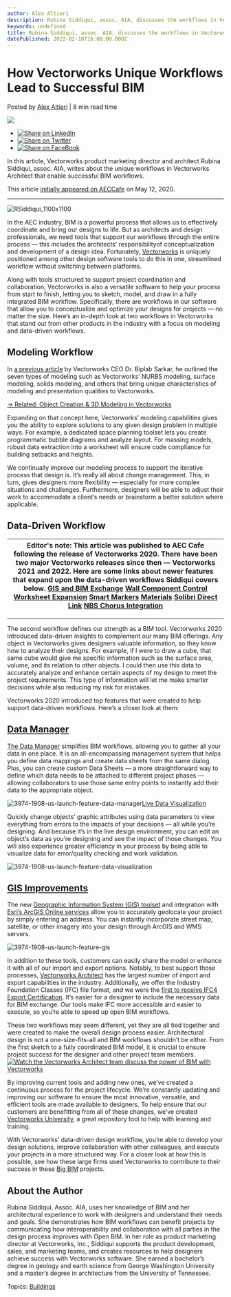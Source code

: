 ```yaml
---
author: Alex Altieri
description: Rubina Siddiqui, assoc. AIA, discusses the workflows in Vectorworks Architect that empower proactive BIM for every design phase. 
keywords: undefined
title: Rubina Siddiqui, assoc. AIA, discusses the workflows in Vectorworks Architect that empower proactive BIM for every design phase.  
datePublished: 2022-02-18T16:00:00.000Z
---
```

  

# How Vectorworks Unique Workflows Lead to Successful BIM

 Posted by [Alex Altieri](https://blog.vectorworks.net/author/alex-altieri) | 8 min read time 

![](https://blog.vectorworks.net/hubfs/Blog%20Images/2022%20PVW%20Images/02_AECCafe/3974-1908-us-launch-feature-data-visualization.jpg) 

* [![Share on LinkedIn](https://2659751.fs1.hubspotusercontent-na1.net/hubfs/2659751/michaelDemo/share-LI.png)](http://www.linkedin.com/shareArticle?mini=true&url=https%3A%2F%2Fblog.vectorworks.net%2Fhow-vectorworks-unique-workflows-lead-to-successful-bim)
* [![Share on Twitter](https://2659751.fs1.hubspotusercontent-na1.net/hubfs/2659751/michaelDemo/share-TW.png)](https://www.twitter.com/share?text=How%20Vectorworks%20Unique%20Workflows%20Lead%20to%20Successful%20BIM&url=https%3A%2F%2Fblog.vectorworks.net%2Fhow-vectorworks-unique-workflows-lead-to-successful-bim&via=PMGTweets)
* [![Share on FaceBook](https://2659751.fs1.hubspotusercontent-na1.net/hubfs/2659751/michaelDemo/share-FB.png)](https://www.facebook.com/sharer/sharer.php?u=https%3A%2F%2Fblog.vectorworks.net%2Fhow-vectorworks-unique-workflows-lead-to-successful-bim)

In this article, Vectorworks product marketing director and architect Rubina Siddiqui, assoc. AIA, writes about the unique workflows in Vectorworks Architect that enable successful BIM workflows.

This article [initially appeared on AECCafe](https://www10.aeccafe.com/blogs/vectorworks/2020/05/12/how-vectorworks-unique-workflows-lead-to-successful-bim/) on May 12, 2020\. 

---

![RSiddiqui_1100x1100](https://blog.vectorworks.net/hs-fs/hubfs/Blog%20Images/2022%20PVW%20Images/02_AECCafe/RSiddiqui_1100x1100.jpg?width=226&name=RSiddiqui_1100x1100.jpg) 

In the AEC industry, BIM is a powerful process that allows us to effectively coordinate and bring our designs to life. But as architects and design professionals, we need tools that support our workflows through the entire process — this includes the architects’ responsibilityof conceptualization and development of a design idea. Fortunately, [Vectorworks](https://www.vectorworks.net/?utm%5Fcampaign=coverage&utm%5Fcontent=may20aecrubybimarticle&utm%5Fmedium=aeccafe&utm%5Fsource=intext) is uniquely positioned among other design software tools to do this in one, streamlined workflow without switching between platforms.

Along with tools structured to support project coordination and collaboration, Vectorworks is also a versatile software to help your process from start to finish, letting you to sketch, model, and draw in a fully integrated BIM workflow. Specifically, there are workflows in our software that allow you to conceptualize and optimize your designs for projects — no matter the size. Here’s an in-depth look at two workflows in Vectorworks that stand out from other products in the industry with a focus on modeling and data-driven workflows.

## Modeling Workflow

In [a previous article](https://www10.aeccafe.com/blogs/guest/2020/01/22/how-modeling-and-presentation-qualities-bring-unique-characteristics-to-vectorworks/) by Vectorworks CEO Dr. Biplab Sarkar, he outlined the seven types of modeling such as Vectorworks’ NURBS modeling, surface modeling, solids modeling, and others that bring unique characteristics of modeling and presentation qualities to Vectorworks.

[→ Related: Object Creation & 3D Modeling in Vectorworks](../../../net/vectorworks/blog/the-best-3d-modeling-for-interior-architecture.html)

Expanding on that concept here, Vectorworks’ modeling capabilities gives you the ability to explore solutions to any given design problem in multiple ways. For example, a dedicated space planning toolset lets you create programmatic bubble diagrams and analyze layout. For massing models, robust data extraction into a worksheet will ensure code compliance for building setbacks and heights.

We continually improve our modeling process to support the iterative process that design is. It’s really all about change management. This, in turn, gives designers more flexibility — especially for more complex situations and challenges. Furthermore, designers will be able to adjust their work to accommodate a client’s needs or brainstorm a better solution where applicable.

## Data-Driven Workflow

| Editor's note: This article was published to AEC Cafe following the release of Vectorworks 2020\. There have been two major Vectorworks releases since then — Vectorworks 2021 and 2022\. Here are some links about newer features that expand upon the data-driven workflows Siddiqui covers below. [GIS and BIM Exchange](https://www.vectorworks.net/en-US/2022/gis-and-bim-exchange) [Wall Component Control](https://www.vectorworks.net/en-US/2022/wall-component-control) [Worksheet Expansion](https://www.vectorworks.net/2022/worksheet-expansions) [Smart Markers](https://university.vectorworks.net/mod/page/view.php?id=935) [Materials](https://app-help.vectorworks.net/2021/eng/VW2021%5FGuide/Materials/Materials.htm) [Solibri Direct Link](../../../net/vectorworks/blog/solibri-direct-feature-vectorworks-open-bim.html) [NBS Chorus Integration](https://app-help.vectorworks.net/2020/eng/VW2020%5FGuide/RecordsSchedules/NBS%5FChorus%5Fintegration.htm) |
| --------------------------------------------------------------------------------------------------------------------------------------------------------------------------------------------------------------------------------------------------------------------------------------------------------------------------------------------------------------------------------------------------------------------------------------------------------------------------------------------------------------------------------------------------------------------------------------------------------------------------------------------------------------------------------------------------------------------------------------------------------------------------------------------------------------------------------------------------------------------------------------------------------------------------------------------------------------------------------- |

---

The second workflow defines our strength as a BIM tool. Vectorworks 2020 introduced data-driven insights to complement our many BIM offerings. Any object in Vectorworks gives designers valuable information, so they know how to analyze their designs. For example, if I were to draw a cube, that same cube would give me specific information such as the surface area, volume, and its relation to other objects. I could then use this data to accurately analyze and enhance certain aspects of my design to meet the project requirements. This type of information will let me make smarter decisions while also reducing my risk for mistakes.

Vectorworks 2020 introduced top features that were created to help support data-driven workflows. Here’s a closer look at them:

## [Data Manager](https://www.youtube.com/watch?v=1-1vv4ZeBug&list=PLiLCoe7DU1HbAPxolpeNCuNz9AnRppB83&index=15&t=0s)

[The Data Manager](https://www.youtube.com/watch?v=1-1vv4ZeBug&list=PLiLCoe7DU1HbAPxolpeNCuNz9AnRppB83&index=15&t=0s) simplifies BIM workflows, allowing you to gather all your data in one place. It is an all-encompassing management system that helps you define data mappings and create data sheets from the same dialog. Plus, you can create custom Data Sheets — a more straightforward way to define which data needs to be attached to different project phases — allowing collaborators to use those same entry points to instantly add their data to the appropriate object.  
  
![3974-1908-us-launch-feature-data-manager](https://blog.vectorworks.net/hs-fs/hubfs/Blog%20Images/2022%20PVW%20Images/02_AECCafe/3974-1908-us-launch-feature-data-manager.jpg?width=1440&name=3974-1908-us-launch-feature-data-manager.jpg)[Live Data Visualization](https://www.youtube.com/watch?v=Btk4SWMh8Ac) 

Quickly change objects’ graphic attributes using data parameters to view everything from errors to the impacts of your decisions — all while you’re designing. And because it’s in the live design environment, you can edit an object’s data as you’re designing and see the impact of those changes. You will also experience greater efficiency in your process by being able to visualize data for error/quality checking and work validation.

![3974-1908-us-launch-feature-data-visualization](https://blog.vectorworks.net/hs-fs/hubfs/Blog%20Images/2022%20PVW%20Images/02_AECCafe/3974-1908-us-launch-feature-data-visualization.jpg?width=1440&name=3974-1908-us-launch-feature-data-visualization.jpg)

## [GIS Improvements](https://www.youtube-nocookie.com/watch?v=jc4ONKrQgjE&list=PLiLCoe7DU1HbAPxolpeNCuNz9AnRppB83&index=21&t=0s)

 The new [Geographic Information System (GIS) toolset](https://www.youtube.com/watch?v=jc4ONKrQgjE&list=PLiLCoe7DU1HbAPxolpeNCuNz9AnRppB83&index=21&t=0s) and integration with [Esri’s ArcGIS Online services](https://www.arcgis.com/home/index.html) allow you to accurately geolocate your project by simply entering an address. You can instantly incorporate street map, satellite, or other imagery into your design through ArcGIS and WMS servers.  

![3974-1908-us-launch-feature-gis](https://blog.vectorworks.net/hs-fs/hubfs/Blog%20Images/2022%20PVW%20Images/02_AECCafe/3974-1908-us-launch-feature-gis.jpg?width=1440&name=3974-1908-us-launch-feature-gis.jpg)

In addition to these tools, customers can easily share the model or enhance it with all of our import and export options. Notably, to best support those processes, [Vectorworks Architect](https://www.vectorworks.net/en-US/architect?utm%5Fcampaign=coverage&utm%5Fcontent=may20aecrubybimarticle&utm%5Fmedium=aeccafe&utm%5Fsource=intext) has the largest number of import and export capabilities in the industry. Additionally, we offer the Industry Foundation Classes (IFC) file format, and we were the [first to receive IFC4 Export Certification](https://www.vectorworks.net/news/press-releases/vectorworks-inc-is-first-to-receive-ifc4-export-certification?utm%5Fcampaign=coverage&utm%5Fcontent=may20aecrubybimanddataworkflows&utm%5Fmedium=aeccafe&utm%5Fsource=intext). It’s easier for a designer to include the necessary data for BIM exchange. Our tools make IFC more accessible and easier to execute, so you’re able to speed up open BIM workflows.

These two workflows may seem different, yet they are all tied together and were created to make the overall design process easier. Architectural design is not a one-size-fits-all and BIM workflows shouldn’t be either. From the first sketch to a fully coordinated BIM model, it is crucial to ensure project success for the designer and other project team members. [![Watch the Vectorworks Architect team discuss the power of BIM with Vectorworks](https://no-cache.hubspot.com/cta/default/3018241/15374c6b-081d-4573-8c60-66f13d6c0bb9.png)](https://cta-redirect.hubspot.com/cta/redirect/3018241/15374c6b-081d-4573-8c60-66f13d6c0bb9) 

By improving current tools and adding new ones, we’ve created a continuous process for the project lifecycle. We’re constantly updating and improving our software to ensure the most innovative, versatile, and efficient tools are made available to designers. To help ensure that our customers are benefitting from all of these changes, we’ve created [Vectorworks University](https://university.vectorworks.net/?utm%5Fcampaign=coverage&utm%5Fcontent=may20aecrubybimarticle&utm%5Fmedium=aeccafe&utm%5Fsource=intext), a great repository tool to help with learning and training.

With Vectorworks’ data-driven design workflow, you’re able to develop your design solutions, improve collaboration with other colleagues, and execute your projects in a more structured way. For a closer look at how this is possible, see how these large firms used Vectorworks to contribute to their success in these [Big BIM](https://www.vectorworks.net/en-US/architect/bim?utm%5Fcampaign=coverage&utm%5Fcontent=may20aecrubybimanddataworkflows&utm%5Fmedium=aeccafe&utm%5Fsource=intext) projects.

## About the Author

Rubina Siddiqui, Assoc. AIA, uses her knowledge of BIM and her architectural experience to work with designers and understand their needs and goals. She demonstrates how BIM workflows can benefit projects by communicating how interoperability and collaboration with all parties in the design process improves with Open BIM. In her role as product marketing director at Vectorworks, Inc., Siddiqui supports the product development, sales, and marketing teams, and creates resources to help designers achieve success with Vectorworks software. She earned a bachelor’s degree in geology and earth science from George Washington University and a master’s degree in architecture from the University of Tennessee.

 Topics: [Buildings](https://blog.vectorworks.net/topic/buildings) 

  